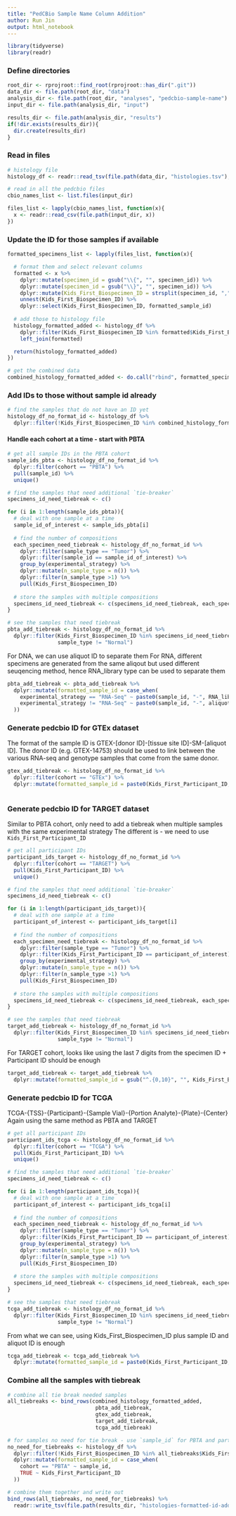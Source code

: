 ```yaml
---
title: "PedCBio Sample Name Column Addition"
author: Run Jin
output: html_notebook
---
```


```r
library(tidyverse)
library(readr)
```

### Define directories
```r
root_dir <- rprojroot::find_root(rprojroot::has_dir(".git"))
data_dir <- file.path(root_dir, "data")
analysis_dir <- file.path(root_dir, "analyses", "pedcbio-sample-name")
input_dir <- file.path(analysis_dir, "input")

results_dir <- file.path(analysis_dir, "results")
if(!dir.exists(results_dir)){
  dir.create(results_dir)
}
```

### Read in files
```r
# histology file 
histology_df <- readr::read_tsv(file.path(data_dir, "histologies.tsv"), guess_max = 100000)

# read in all the pedcbio files
cbio_names_list <- list.files(input_dir)

files_list <- lapply(cbio_names_list, function(x){
  x <- readr::read_csv(file.path(input_dir, x))
})
```

### Update the ID for those samples if available 
```r
formatted_specimens_list <- lapply(files_list, function(x){

  # format them and select relevant columns
  formatted <- x %>% 
    dplyr::mutate(specimen_id = gsub("\\{", "", specimen_id)) %>% 
    dplyr::mutate(specimen_id = gsub("\\}", "", specimen_id)) %>% 
    dplyr::mutate(Kids_First_Biospecimen_ID = strsplit(specimen_id, ",")) %>% 
    unnest(Kids_First_Biospecimen_ID) %>%
    dplyr::select(Kids_First_Biospecimen_ID, formatted_sample_id)
  
  # add those to histology file
  histology_formatted_added <- histology_df %>%
    dplyr::filter(Kids_First_Biospecimen_ID %in% formatted$Kids_First_Biospecimen_ID) %>%
    left_join(formatted)

  return(histology_formatted_added)
})

# get the combined data
combined_histology_formatted_added <- do.call("rbind", formatted_specimens_list)
```

### Add IDs to those without sample id already
```r
# find the samples that do not have an ID yet 
histology_df_no_format_id <- histology_df %>%
  dplyr::filter(!Kids_First_Biospecimen_ID %in% combined_histology_formatted_added$Kids_First_Biospecimen_ID) 

```

#### Handle each cohort at a time - start with PBTA
```r
# get all sample IDs in the PBTA cohort
sample_ids_pbta <- histology_df_no_format_id %>% 
  dplyr::filter(cohort == "PBTA") %>% 
  pull(sample_id) %>% 
  unique()

# find the samples that need additional `tie-breaker`
specimens_id_need_tiebreak <- c()

for (i in 1:length(sample_ids_pbta)){
  # deal with one sample at a time
  sample_id_of_interest <- sample_ids_pbta[i]
  
  # find the number of compositions
  each_specimen_need_tiebreak <- histology_df_no_format_id %>% 
    dplyr::filter(sample_type == "Tumor") %>% 
    dplyr::filter(sample_id == sample_id_of_interest) %>% 
    group_by(experimental_strategy) %>% 
    dplyr::mutate(n_sample_type = n()) %>%
    dplyr::filter(n_sample_type >1) %>%
    pull(Kids_First_Biospecimen_ID)
  
  # store the samples with multiple compositions
  specimens_id_need_tiebreak <- c(specimens_id_need_tiebreak, each_specimen_need_tiebreak)
}

# see the samples that need tiebreak
pbta_add_tiebreak <- histology_df_no_format_id %>% 
  dplyr::filter(Kids_First_Biospecimen_ID %in% specimens_id_need_tiebreak,
                sample_type != "Normal") 
```

For DNA, we can use aliquot ID to separate them
For RNA, different specimens are generated from the same aliqout but used different seuqencing method, hence RNA_library type can be used to separate them 
```r
pbta_add_tiebreak <- pbta_add_tiebreak %>% 
  dplyr::mutate(formatted_sample_id = case_when(
    experimental_strategy == "RNA-Seq" ~ paste0(sample_id, "-", RNA_library),
    experimental_strategy != "RNA-Seq" ~ paste0(sample_id, "-", aliquot_id)
  ))
```

### Generate pedcbio ID for GTEx dataset 
The format of the sample ID is GTEX-[donor ID]-[tissue site ID]-SM-[aliquot ID].
The donor ID (e.g. GTEX-14753) should be used to link between the various RNA-seq and genotype samples that come from the same donor.

```r
gtex_add_tiebreak <- histology_df_no_format_id %>% 
  dplyr::filter(cohort == "GTEx") %>%
  dplyr::mutate(formatted_sample_id = paste0(Kids_First_Participant_ID, "-", aliquot_id))
  
```

### Generate pedcbio ID for TARGET dataset 
Similar to PBTA cohort, only need to add a tiebreak when multiple samples with the same experimental strategy
The different is - we need to use `Kids_First_Participant_ID`
```r
# get all participant IDs
participant_ids_target <- histology_df_no_format_id %>% 
  dplyr::filter(cohort == "TARGET") %>% 
  pull(Kids_First_Participant_ID) %>% 
  unique()

# find the samples that need additional `tie-breaker`
specimens_id_need_tiebreak <- c()

for (i in 1:length(participant_ids_target)){
  # deal with one sample at a time
  participant_of_interest <- participant_ids_target[i]
  
  # find the number of compositions
  each_specimen_need_tiebreak <- histology_df_no_format_id %>% 
    dplyr::filter(sample_type == "Tumor") %>% 
    dplyr::filter(Kids_First_Participant_ID == participant_of_interest) %>% 
    group_by(experimental_strategy) %>% 
    dplyr::mutate(n_sample_type = n()) %>%
    dplyr::filter(n_sample_type >1) %>%
    pull(Kids_First_Biospecimen_ID)
  
  # store the samples with multiple compositions
  specimens_id_need_tiebreak <- c(specimens_id_need_tiebreak, each_specimen_need_tiebreak)
}

# see the samples that need tiebreak
target_add_tiebreak <- histology_df_no_format_id %>% 
  dplyr::filter(Kids_First_Biospecimen_ID %in% specimens_id_need_tiebreak,
                sample_type != "Normal") 

```

For TARGET cohort, looks like using the last 7 digits from the specimen ID + Participant ID should be enough 
```r
target_add_tiebreak <- target_add_tiebreak %>%
  dplyr::mutate(formatted_sample_id = gsub("^.{0,10}", "", Kids_First_Biospecimen_ID))
```

### Generate pedcbio ID for TCGA
TCGA-{TSS}-{Participant}-{Sample Vial}-{Portion Analyte}-{Plate}-{Center}
Again using the same method as PBTA and TARGET

```r
# get all participant IDs
participant_ids_tcga <- histology_df_no_format_id %>% 
  dplyr::filter(cohort == "TCGA") %>% 
  pull(Kids_First_Participant_ID) %>% 
  unique()

# find the samples that need additional `tie-breaker`
specimens_id_need_tiebreak <- c()

for (i in 1:length(participant_ids_tcga)){
  # deal with one sample at a time
  participant_of_interest <- participant_ids_tcga[i]
  
  # find the number of compositions
  each_specimen_need_tiebreak <- histology_df_no_format_id %>% 
    dplyr::filter(sample_type == "Tumor") %>% 
    dplyr::filter(Kids_First_Participant_ID == participant_of_interest) %>% 
    group_by(experimental_strategy) %>% 
    dplyr::mutate(n_sample_type = n()) %>%
    dplyr::filter(n_sample_type >1) %>%
    pull(Kids_First_Biospecimen_ID)
  
  # store the samples with multiple compositions
  specimens_id_need_tiebreak <- c(specimens_id_need_tiebreak, each_specimen_need_tiebreak)
}

# see the samples that need tiebreak
tcga_add_tiebreak <- histology_df_no_format_id %>% 
  dplyr::filter(Kids_First_Biospecimen_ID %in% specimens_id_need_tiebreak,
                sample_type != "Normal") 
```

From what we can see, using Kids_First_Biospecimen_ID plus sample ID and aliquot ID is enough 
```r
tcga_add_tiebreak <- tcga_add_tiebreak %>%
  dplyr::mutate(formatted_sample_id = paste0(Kids_First_Participant_ID, "-", sample_id, "-", aliquot_id))
```

### Combine all the samples with tiebreak
```r
# combine all tie break needed samples
all_tiebreaks <- bind_rows(combined_histology_formatted_added,
                            pbta_add_tiebreak,
                            gtex_add_tiebreak,
                            target_add_tiebreak,
                            tcga_add_tiebreak)

# for samples no need for tie break - use `sample_id` for PBTA and participant id for the rest
no_need_for_tiebreaks <- histology_df %>%
  dplyr::filter(!Kids_First_Biospecimen_ID %in% all_tiebreaks$Kids_First_Biospecimen_ID) %>%
  dplyr::mutate(formatted_sample_id = case_when(
    cohort == "PBTA" ~ sample_id,
    TRUE ~ Kids_First_Participant_ID
  ))

# combine them together and write out 
bind_rows(all_tiebreaks, no_need_for_tiebreaks) %>% 
  readr::write_tsv(file.path(results_dir, "histologies-formatted-id-added.tsv"))
```

